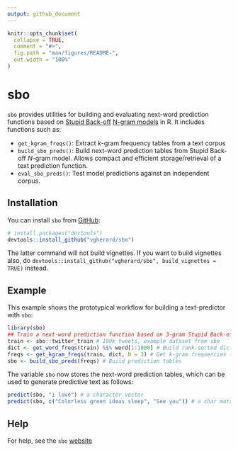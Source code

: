 ```yaml
---
output: github_document
---
```


<!-- README.md is generated from README.Rmd. Please edit that file -->

```r
knitr::opts_chunk$set(
  collapse = TRUE,
  comment = "#>",
  fig.path = "man/figures/README-",
  out.width = "100%"
)
```

# sbo

<!-- badges: start -->
<!-- badges: end -->

`sbo` provides utilities for building and evaluating next-word prediction functions based on [Stupid Back-off](https://www.aclweb.org/anthology/D07-1090.pdf) [N-gram models](https://en.wikipedia.org/wiki/N-gram) in R. It includes functions such as:

- `get_kgram_freqs()`: Extract $k$-gram frequency tables from a text corpus
- `build_sbo_preds()`: Build next-word prediction tables from Stupid Back-off $N$-gram model. Allows compact and efficient storage/retrieval of a text prediction function.
- `eval_sbo_preds()`: Test model predictions against an independent corpus.

## Installation

You can install `sbo` from [GitHub](https://github.com/vgherard/sbo):

``` r
# install.packages("devtools")
devtools::install_github("vgherard/sbo")
```

The latter command will not build vignettes. If you want to build vignettes also, do `devtools::install_github("vgherard/sbo", build_vignettes = TRUE)` instead.

## Example

This example shows the prototypical workflow for building a text-predictor with `sbo`:

```r
library(sbo)
## Train a next-word prediction function based on 3-gram Stupid Back-off. 
train <- sbo::twitter_train # 100k tweets, example dataset from sbo
dict <- get_word_freqs(train) %$% word[1:1000] # Build rank-sorted dictionary
freqs <- get_kgram_freqs(train, dict, N = 3) # Get k-gram frequencies (up to 3-grams)
sbo <- build_sbo_preds(freqs) # Build prediction tables
```

The variable `sbo` now stores the next-word prediction tables, which can be used to generate predictive text as follows:

```r
predict(sbo, "i love") # a character vector
predict(sbo, c("Colorless green ideas sleep", "See you")) # a char matrix
```

## Help

For help, see  the `sbo` [website](https://vgherard.github.io/sbo/)
